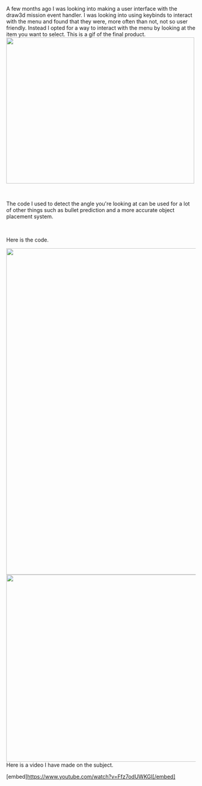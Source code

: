 A few months ago I was looking into making a user interface with the draw3d mission event handler. I was looking into using keybinds to interact with the menu and found that they were, more often than not, not so user friendly. Instead I opted for a way to interact with the menu by looking at the item you want to select. This is a gif of the final product.
<img class="aligncenter" src="https://i.gyazo.com/e58da1c8fecd93f0d03e72db9a007114.gif" width="500" height="388" />

&nbsp;

The code I used to detect the angle you're looking at can be used for a lot of other things such as bullet prediction and a more accurate object placement system.

&nbsp;

Here is the code.

<img class="aligncenter" src="https://i.gyazo.com/1eb171c1717c9d325a3813935b41b55b.png" width="1115" height="867" /><img class="aligncenter" src="https://i.gyazo.com/001823708b257396e07436a372963f65.png" width="1117" height="497" />
Here is a video I have made on the subject.

[embed]https://www.youtube.com/watch?v=Ffz7odUWKGI[/embed]

&nbsp;